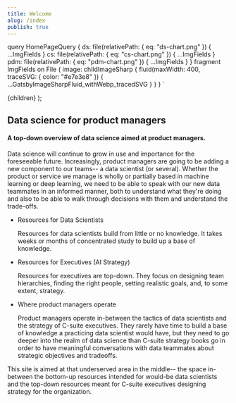 ```yaml
---
title: Welcome
alug: /index
publish: true
---
```


  query HomePageQuery {
    ds: file(relativePath: { eq: "ds-chart.png" }) {
      ...ImgFields
    }
    cs: file(relativePath: { eq: "cs-chart.png" }) {
      ...ImgFields
    }
    pdm: file(relativePath: { eq: "pdm-chart.png" }) {
      ...ImgFields
    }
  }
  fragment ImgFields on File {
    image: childImageSharp {
      fluid(maxWidth: 400, traceSVG: { color: "#e7e3e8" }) {
        ...GatsbyImageSharpFluid_withWebp_tracedSVG
      }
    }
  }
`

  <HeroWrapper>
    <Hero 
      title="Data ∩ Product"
      subtitle="The intersection of data science and product management."
    />
    <HeroContent id='home-content'>
      {children}
    </HeroContent>
  </HeroWrapper>
);

<div style={{ 
  textAlign: 'center',
}}>

<h2 style={{
  color: colors.text1,
}}>
Data science for product managers </h2>

<h4 style={{
  color: colors.primary,
}}>
A top-down overview of data science aimed at product managers.
</h4>

</div>

<div>

Data science will continue to grow in use and importance for the foreseeable future. Increasingly, product managers are going to be adding a new component to our teams-- a data scientist (or several). Whether the product or service we manage is wholly or partially based in machine learning or deep learning, we need to be able to speak with our new data teammates in an informed manner, both to understand what they're doing and also to be able to walk through decisions with them and understand the trade-offs.

</div>

<section class='charts'>
  <ul style={{
    display: 'grid',
    gridTemplateColumns: 'repeat(auto-fit, minmax(300px, 1fr))',
    gridGap: '1rem',
    alignContent: 'center',
    justifyContent: 'center',   
    listStyle: 'none',
    margin: 0,
  }}>
    <li style={{
      alignSelf: 'top',
      justifySelf: 'center',
    }}>
      <p style={{
        fontSize: '14px',
        textAlign: 'center',
        color: colors.primary,
        marginBottom: '5px',
      }}>
      Resources for Data Scientists</p>
      <GatsbyImage 
        alt="Data Scientists"
        fluid={props.data.ds.image.fluid}
      />
      <p style={{
        fontSize: '16px',
      }}>Resources for data scientists build from little or no knowledge. It takes weeks or months of concentrated study to build up a base of knowledge.</p>
    </li>
    <li style={{
      alignSelf: 'top',
      justifySelf: 'center',
    }}>
      <p style={{
        fontSize: '14px',
        textAlign: 'center',
        color: colors.primary,
        marginBottom: '5px',
      }}>
      Resources for Executives (AI Strategy)</p>
      <GatsbyImage 
        alt="C-Suite"
        fluid={props.data.cs.image.fluid}
      />
      <p style={{
        fontSize: '16px',
      }}>Resources for executives are top-down. They focus on designing team hierarchies, finding the right people, setting realistic goals, and, to some extent, strategy.</p>
    </li>
    <li style={{
      alignSelf: 'top',
      justifySelf: 'center',
    }}>
      <p style={{
        fontSize: '14px',
        textAlign: 'center',
        color: colors.primary,
        marginBottom: '5px',
      }}>
      Where product managers operate</p>
      <GatsbyImage 
        alt="Product Managers"
        fluid={props.data.pdm.image.fluid}
      />
      <p style={{
        fontSize: '16px',
      }}>
      Product managers operate in-between the tactics of data scientists and the strategy of C-suite executives. They rarely have time to build a base of knowledge a practicing data scientist would have, but they need to go deeper into the realm of data science than C-suite strategy books go in order to have meaningful conversations with data teammates about strategic objectives and tradeoffs.</p>
    </li>
  </ul>
</section>

<section style={{
  gridArea: '5 / 1 / 5 / 4',
  marginBottom: '5rem',
  fontSize: '18px',
}}>
This site is aimed at that underserved area in the middle-- the space in-between the bottom-up resources intended for would-be data scientists and the top-down resources meant for C-suite executives designing strategy for the organization.

</section>